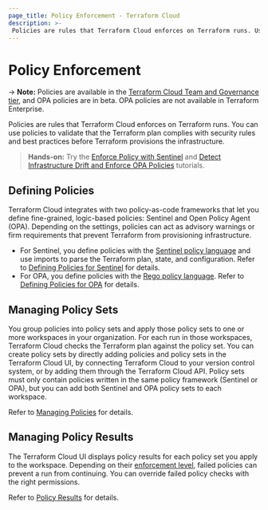 ```yaml
---
page_title: Policy Enforcement - Terraform Cloud
description: >-
 Policies are rules that Terraform Cloud enforces on Terraform runs. Use Sentinel and OPA with Terraform Cloud to validate plans before Terraform provisions infrastructure.
---
```


# Policy Enforcement

-> **Note:** Policies are available in the [Terraform Cloud Team and Governance tier](https://www.hashicorp.com/products/terraform/pricing), and OPA policies are in beta. OPA policies are not available in Terraform Enterprise.

Policies are rules that Terraform Cloud enforces on Terraform runs. You can use policies to validate that the Terraform plan complies with security rules and best practices before Terraform provisions the infrastructure.

> **Hands-on:** Try the [Enforce Policy with Sentinel](https://learn.hashicorp.com/collections/terraform/policy) and [Detect Infrastructure Drift and Enforce OPA Policies](https://learn.hashicorp.com/tutorials/terraform/drift-and-opa) tutorials.

## Defining Policies

Terraform Cloud integrates with two policy-as-code frameworks that let you define fine-grained, logic-based policies: Sentinel and Open Policy Agent (OPA). Depending on the settings, policies can act as advisory warnings or firm requirements that prevent Terraform from provisioning infrastructure.

- For Sentinel, you define policies with the [Sentinel policy language](https://docs.hashicorp.com/sentinel/concepts/language) and use imports to parse the Terraform plan, state, and configuration. Refer to [Defining Policies for Sentinel](/cloud-docs/policy-enforcement/sentinel) for details.
- For OPA, you define policies with the [Rego policy language](https://www.openpolicyagent.org/docs/latest/policy-language/). Refer to [Defining Policies for OPA](cloud-docs/policy-enforcement/opa) for details.

## Managing Policy Sets

You group policies into policy sets and apply those policy sets to one or more workspaces in your organization. For each run in those workspaces, Terraform Cloud checks the Terraform plan against the policy set. You can create policy sets by directly adding policies and policy sets in the Terraform Cloud UI, by connecting Terraform Cloud to your version control system, or by adding them through the Terraform Cloud API.
Policy sets must only contain policies written in the same policy framework (Sentinel or OPA), but you can add both Sentinel and OPA policy sets to each workspace.

Refer to [Managing Policies]( /cloud-docs/policy-enforcement/manage-policy-sets) for details.

## Managing Policy Results

The Terraform Cloud UI displays policy results for each policy set you apply to the workspace. Depending on their [enforcement level](cloud-docs/policy-enforcement/manage-policy-sets#policy-enforcement-levels), failed policies can prevent a run from continuing. You can override failed policy checks with the right permissions.

Refer to [Policy Results](cloud-docs/policy-enforcement/policy-results) for details.